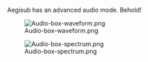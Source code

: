Aegisub has an advanced audio mode. Behold!

[[Image:Audio-box-waveform.png]]

[[Image:Audio-box-spectrum.png]]

{{Todo|More than just pretty pictures.}}